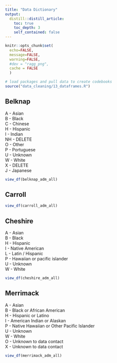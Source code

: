 ```yaml
---
title: "Data Dictionary"
output: 
  distill::distill_article:
    toc: true
    toc_depth: 3
    self_contained: false
---
```


```r
knitr::opts_chunk$set(
  echo=FALSE, 
  message=FALSE, 
  warning=FALSE,
  #dev = "ragg_png",
  cache = FALSE
  )
```

```r
# load packages and pull data to create codebooks
source("data_cleaning/13_dataframes.R")
```

## Belknap  

A - Asian  
B - Black   
C - Chinese  
H - Hispanic  
I - Indian  
NH - DELETE  
O - Other  
P - Portuguese  
U - Unknown  
W - White  
X - DELETE  
J - Japanese  

```r
view_df(belknap_adm_all)
```

## Carroll  

```r
view_df(carroll_adm_all)
```

## Cheshire  

A - Asian  
B - Black  
H - Hispanic  
I - Native American  
L - Latin / Hispanic  
P - Hawaiian or pacific islander  
U - Unknown  
W - White  

```r
view_df(cheshire_adm_all)
```

## Merrimack  

A - Asian  
B - Black or African American  
H - Hispanic or Latino  
I - American Indian or Alaskan  
P - Native Hawaiian or Other Pacific Islander  
U - Unknown  
W - White  
O - Unknown to data contact    
X - Unknown to data contact  

```r
view_df(merrimack_adm_all)
```

